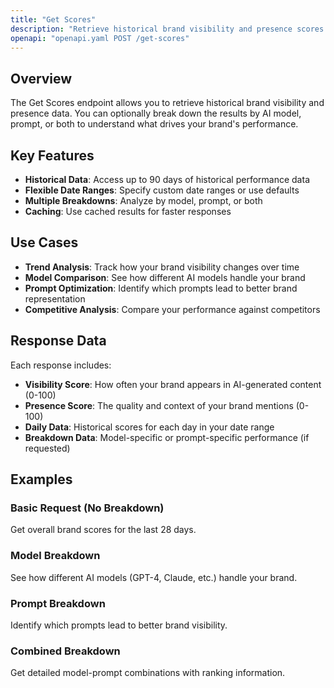```yaml
---
title: "Get Scores"
description: "Retrieve historical brand visibility and presence scores with optional breakdowns by AI model and/or prompt"
openapi: "openapi.yaml POST /get-scores"
---
```


## Overview

The Get Scores endpoint allows you to retrieve historical brand visibility and presence data. You can optionally break down the results by AI model, prompt, or both to understand what drives your brand's performance.

## Key Features

- **Historical Data**: Access up to 90 days of historical performance data
- **Flexible Date Ranges**: Specify custom date ranges or use defaults
- **Multiple Breakdowns**: Analyze by model, prompt, or both
- **Caching**: Use cached results for faster responses

## Use Cases

- **Trend Analysis**: Track how your brand visibility changes over time
- **Model Comparison**: See how different AI models handle your brand
- **Prompt Optimization**: Identify which prompts lead to better brand representation
- **Competitive Analysis**: Compare your performance against competitors

## Response Data

Each response includes:

- **Visibility Score**: How often your brand appears in AI-generated content (0-100)
- **Presence Score**: The quality and context of your brand mentions (0-100)
- **Daily Data**: Historical scores for each day in your date range
- **Breakdown Data**: Model-specific or prompt-specific performance (if requested)

## Examples

### Basic Request (No Breakdown)
Get overall brand scores for the last 28 days.

### Model Breakdown
See how different AI models (GPT-4, Claude, etc.) handle your brand.

### Prompt Breakdown
Identify which prompts lead to better brand visibility.

### Combined Breakdown
Get detailed model-prompt combinations with ranking information. 